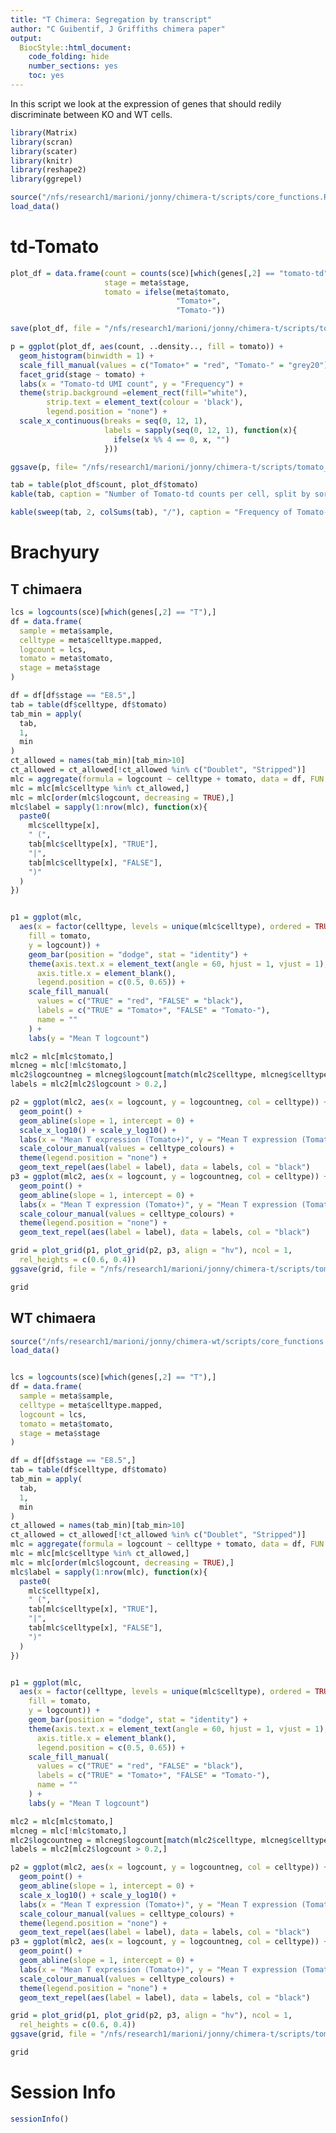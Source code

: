 ```yaml
---
title: "T Chimera: Segregation by transcript"
author: "C Guibentif, J Griffiths chimera paper"
output:
  BiocStyle::html_document:
    code_folding: hide
    number_sections: yes
    toc: yes  
---
```


In this script we look at the expression of genes that should redily discriminate between KO and WT cells.

```r
library(Matrix)
library(scran)
library(scater)
library(knitr)
library(reshape2)
library(ggrepel)

source("/nfs/research1/marioni/jonny/chimera-t/scripts/core_functions.R")
load_data()


```

# td-Tomato

```r

plot_df = data.frame(count = counts(sce)[which(genes[,2] == "tomato-td"),],
                     stage = meta$stage,
                     tomato = ifelse(meta$tomato,
                                     "Tomato+",
                                     "Tomato-"))

save(plot_df, file = "/nfs/research1/marioni/jonny/chimera-t/scripts/tomato_transcript/pdf.RData")

```

```r


p = ggplot(plot_df, aes(count, ..density.., fill = tomato)) +
  geom_histogram(binwidth = 1) +
  scale_fill_manual(values = c("Tomato+" = "red", "Tomato-" = "grey20")) +
  facet_grid(stage ~ tomato) +
  labs(x = "Tomato-td UMI count", y = "Frequency") +
  theme(strip.background =element_rect(fill="white"),
        strip.text = element_text(colour = 'black'),
        legend.position = "none") +
  scale_x_continuous(breaks = seq(0, 12, 1),
                     labels = sapply(seq(0, 12, 1), function(x){
                       ifelse(x %% 4 == 0, x, "")
                     }))

ggsave(p, file= "/nfs/research1/marioni/jonny/chimera-t/scripts/tomato_transcript/tomato.pdf", width = 6, height = 6)

```

```r

tab = table(plot_df$count, plot_df$tomato)
kable(tab, caption = "Number of Tomato-td counts per cell, split by sort status")

kable(sweep(tab, 2, colSums(tab), "/"), caption = "Frequency of Tomato-td counts per cell, split by sort status")

```

# Brachyury
## T chimaera
```r
lcs = logcounts(sce)[which(genes[,2] == "T"),]
df = data.frame(
  sample = meta$sample,
  celltype = meta$celltype.mapped,
  logcount = lcs,
  tomato = meta$tomato,
  stage = meta$stage
)

df = df[df$stage == "E8.5",]
tab = table(df$celltype, df$tomato)
tab_min = apply(
  tab,
  1,
  min
)
ct_allowed = names(tab_min)[tab_min>10]
ct_allowed = ct_allowed[!ct_allowed %in% c("Doublet", "Stripped")]
mlc = aggregate(formula = logcount ~ celltype + tomato, data = df, FUN = mean)
mlc = mlc[mlc$celltype %in% ct_allowed,]
mlc = mlc[order(mlc$logcount, decreasing = TRUE),]
mlc$label = sapply(1:nrow(mlc), function(x){
  paste0(
    mlc$celltype[x],
    " (",
    tab[mlc$celltype[x], "TRUE"],
    "|",
    tab[mlc$celltype[x], "FALSE"],
    ")"
  )
})


p1 = ggplot(mlc, 
  aes(x = factor(celltype, levels = unique(mlc$celltype), ordered = TRUE), 
    fill = tomato, 
    y = logcount)) +
    geom_bar(position = "dodge", stat = "identity") +
    theme(axis.text.x = element_text(angle = 60, hjust = 1, vjust = 1),
      axis.title.x = element_blank(),
      legend.position = c(0.5, 0.65)) +
    scale_fill_manual(
      values = c("TRUE" = "red", "FALSE" = "black"),
      labels = c("TRUE" = "Tomato+", "FALSE" = "Tomato-"),
      name = ""
    ) +
    labs(y = "Mean T logcount")

mlc2 = mlc[mlc$tomato,]
mlcneg = mlc[!mlc$tomato,]
mlc2$logcountneg = mlcneg$logcount[match(mlc2$celltype, mlcneg$celltype)]
labels = mlc2[mlc2$logcount > 0.2,]

p2 = ggplot(mlc2, aes(x = logcount, y = logcountneg, col = celltype)) +
  geom_point() +
  geom_abline(slope = 1, intercept = 0) +
  scale_x_log10() + scale_y_log10() +
  labs(x = "Mean T expression (Tomato+)", y = "Mean T expression (Tomato-)" ) +
  scale_colour_manual(values = celltype_colours) +
  theme(legend.position = "none") +
  geom_text_repel(aes(label = label), data = labels, col = "black")
p3 = ggplot(mlc2, aes(x = logcount, y = logcountneg, col = celltype)) +
  geom_point() +
  geom_abline(slope = 1, intercept = 0) +
  labs(x = "Mean T expression (Tomato+)", y = "Mean T expression (Tomato-)" ) +
  scale_colour_manual(values = celltype_colours) +
  theme(legend.position = "none") +
  geom_text_repel(aes(label = label), data = labels, col = "black")

grid = plot_grid(p1, plot_grid(p2, p3, align = "hv"), ncol = 1,
  rel_heights = c(0.6, 0.4))
ggsave(grid, file = "/nfs/research1/marioni/jonny/chimera-t/scripts/tomato_transcript/tchim_t_plot.pdf", width = 8, height = 6)

grid
```

## WT chimaera

```r
source("/nfs/research1/marioni/jonny/chimera-wt/scripts/core_functions.R")
load_data()


lcs = logcounts(sce)[which(genes[,2] == "T"),]
df = data.frame(
  sample = meta$sample,
  celltype = meta$celltype.mapped,
  logcount = lcs,
  tomato = meta$tomato,
  stage = meta$stage
)

df = df[df$stage == "E8.5",]
tab = table(df$celltype, df$tomato)
tab_min = apply(
  tab,
  1,
  min
)
ct_allowed = names(tab_min)[tab_min>10]
ct_allowed = ct_allowed[!ct_allowed %in% c("Doublet", "Stripped")]
mlc = aggregate(formula = logcount ~ celltype + tomato, data = df, FUN = mean)
mlc = mlc[mlc$celltype %in% ct_allowed,]
mlc = mlc[order(mlc$logcount, decreasing = TRUE),]
mlc$label = sapply(1:nrow(mlc), function(x){
  paste0(
    mlc$celltype[x],
    " (",
    tab[mlc$celltype[x], "TRUE"],
    "|",
    tab[mlc$celltype[x], "FALSE"],
    ")"
  )
})


p1 = ggplot(mlc, 
  aes(x = factor(celltype, levels = unique(mlc$celltype), ordered = TRUE), 
    fill = tomato, 
    y = logcount)) +
    geom_bar(position = "dodge", stat = "identity") +
    theme(axis.text.x = element_text(angle = 60, hjust = 1, vjust = 1),
      axis.title.x = element_blank(),
      legend.position = c(0.5, 0.65)) +
    scale_fill_manual(
      values = c("TRUE" = "red", "FALSE" = "black"),
      labels = c("TRUE" = "Tomato+", "FALSE" = "Tomato-"),
      name = ""
    ) +
    labs(y = "Mean T logcount")

mlc2 = mlc[mlc$tomato,]
mlcneg = mlc[!mlc$tomato,]
mlc2$logcountneg = mlcneg$logcount[match(mlc2$celltype, mlcneg$celltype)]
labels = mlc2[mlc2$logcount > 0.2,]

p2 = ggplot(mlc2, aes(x = logcount, y = logcountneg, col = celltype)) +
  geom_point() +
  geom_abline(slope = 1, intercept = 0) +
  scale_x_log10() + scale_y_log10() +
  labs(x = "Mean T expression (Tomato+)", y = "Mean T expression (Tomato-)" ) +
  scale_colour_manual(values = celltype_colours) +
  theme(legend.position = "none") +
  geom_text_repel(aes(label = label), data = labels, col = "black")
p3 = ggplot(mlc2, aes(x = logcount, y = logcountneg, col = celltype)) +
  geom_point() +
  geom_abline(slope = 1, intercept = 0) +
  labs(x = "Mean T expression (Tomato+)", y = "Mean T expression (Tomato-)" ) +
  scale_colour_manual(values = celltype_colours) +
  theme(legend.position = "none") +
  geom_text_repel(aes(label = label), data = labels, col = "black")

grid = plot_grid(p1, plot_grid(p2, p3, align = "hv"), ncol = 1,
  rel_heights = c(0.6, 0.4))
ggsave(grid, file = "/nfs/research1/marioni/jonny/chimera-t/scripts/tomato_transcript/wtchim_t_plot.pdf", width = 8, height = 6)

grid
```
# Session Info
```r
sessionInfo()
```